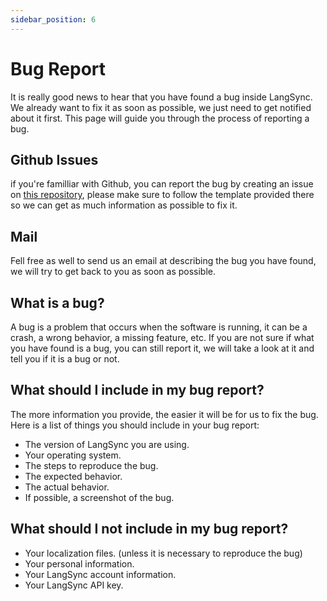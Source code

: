 ```yaml
---
sidebar_position: 6
---
```


# Bug Report

It is really good news to hear that you have found a bug inside LangSync. We already want to fix it as soon as possible, we just need to get notified about it first. This page will guide you through the process of reporting a bug.

## Github Issues

if you're familliar with Github, you can report the bug by creating an issue on [this repository](https://github.com/LangSync/issues_tracker/issues/new?title=Bug+Report), please make sure to follow the template provided there so we can get as much information as possible to fix it.

## Mail

Fell free as well to send us an email at [](mailto://TODO) describing the bug you have found, we will try to get back to you as soon as possible.

## What is a bug?

A bug is a problem that occurs when the software is running, it can be a crash, a wrong behavior, a missing feature, etc. If you are not sure if what you have found is a bug, you can still report it, we will take a look at it and tell you if it is a bug or not.

## What should I include in my bug report?

The more information you provide, the easier it will be for us to fix the bug. Here is a list of things you should include in your bug report:

- The version of LangSync you are using.
- Your operating system.
- The steps to reproduce the bug.
- The expected behavior.
- The actual behavior.
- If possible, a screenshot of the bug.

## What should I not include in my bug report?

- Your localization files. (unless it is necessary to reproduce the bug)
- Your personal information.
- Your LangSync account information.
- Your LangSync API key.
